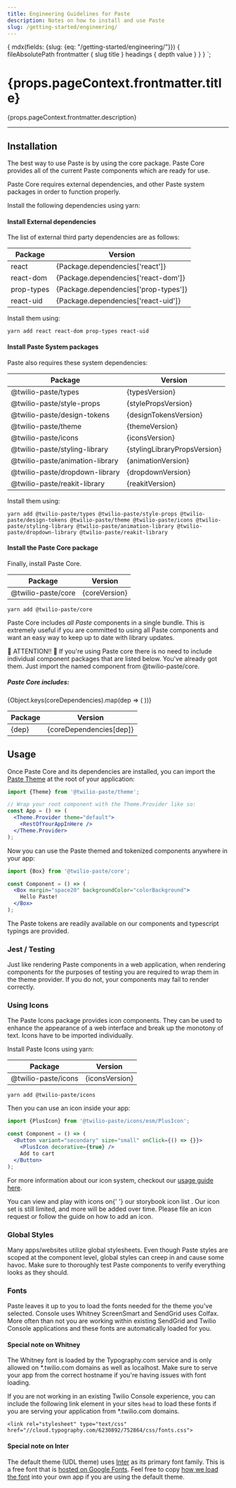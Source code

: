```yaml
---
title: Engineering Guidelines for Paste
description: Notes on how to install and use Paste
slug: /getting-started/engineering/
---
```



  {
    mdx(fields: {slug: {eq: "/getting-started/engineering/"}}) {
      fileAbsolutePath
      frontmatter {
        slug
        title
      }
      headings {
        depth
        value
      }
    }
  }
`;

<content>

<h1>{props.pageContext.frontmatter.title}</h1>

<Paragraph>{props.pageContext.frontmatter.description}</Paragraph>

</content>

---

<contentwrapper>

<PageAside data={props.data.mdx} />

<content>

## Installation

The best way to use Paste is by using the core package. Paste Core provides all of the current Paste components which are ready for use.

Paste Core requires external dependencies, and other Paste system packages in order to function properly.

Install the following dependencies using yarn:

#### Install External dependencies

The list of external third party dependencies are as follows:

<Box marginBottom="space60">
  <Table variant="fixed">
    <THead>
      <Tr>
        <Th>Package</Th>
        <Th>Version</Th>
      </Tr>
    </THead>
    <TBody>
      <Tr>
        <Td>react</Td>
        <Td>{Package.dependencies['react']}</Td>
      </Tr>
      <Tr>
        <Td>react-dom</Td>
        <Td>{Package.dependencies['react-dom']}</Td>
      </Tr>
      <Tr>
        <Td>prop-types</Td>
        <Td>{Package.dependencies['prop-types']}</Td>
      </Tr>
      <Tr>
        <Td>react-uid</Td>
        <Td>{Package.dependencies['react-uid']}</Td>
      </Tr>
    </TBody>
  </Table>
</Box>

Install them using:

```shell
yarn add react react-dom prop-types react-uid
```

#### Install Paste System packages

Paste also requires these system dependencies:

<Box marginBottom="space60">
  <Table variant="fixed">
    <THead>
      <Tr>
        <Th>Package</Th>
        <Th>Version</Th>
      </Tr>
    </THead>
    <TBody>
      <Tr>
        <Td>@twilio-paste/types</Td>
        <Td>{typesVersion}</Td>
      </Tr>
      <Tr>
        <Td>@twilio-paste/style-props</Td>
        <Td>{stylePropsVersion}</Td>
      </Tr>
      <Tr>
        <Td>@twilio-paste/design-tokens</Td>
        <Td>{designTokensVersion}</Td>
      </Tr>
      <Tr>
        <Td>@twilio-paste/theme</Td>
        <Td>{themeVersion}</Td>
      </Tr>
      <Tr>
        <Td>@twilio-paste/icons</Td>
        <Td>{iconsVersion}</Td>
      </Tr>
      <Tr>
        <Td>@twilio-paste/styling-library</Td>
        <Td>{stylingLibraryPropsVersion}</Td>
      </Tr>
      <Tr>
        <Td>@twilio-paste/animation-library</Td>
        <Td>{animationVersion}</Td>
      </Tr>
      <Tr>
        <Td>@twilio-paste/dropdown-library</Td>
        <Td>{dropdownVersion}</Td>
      </Tr>
      <Tr>
        <Td>@twilio-paste/reakit-library</Td>
        <Td>{reakitVersion}</Td>
      </Tr>
    </TBody>
  </Table>
</Box>

Install them using:

```shell
yarn add @twilio-paste/types @twilio-paste/style-props @twilio-paste/design-tokens @twilio-paste/theme @twilio-paste/icons @twilio-paste/styling-library @twilio-paste/animation-library @twilio-paste/dropdown-library @twilio-paste/reakit-library
```

#### Install the Paste Core package

Finally, install Paste Core.

<Box marginBottom="space60">
  <Table variant="fixed">
    <THead>
      <Tr>
        <Th>Package</Th>
        <Th>Version</Th>
      </Tr>
    </THead>
    <TBody>
      <Tr>
        <Td>@twilio-paste/core</Td>
        <Td>{coreVersion}</Td>
      </Tr>
    </TBody>
  </Table>
</Box>

```shell
yarn add @twilio-paste/core
```

Paste Core includes _all Paste_ components in a single bundle. This is extremely useful if you are committed to using all Paste components and want an easy way to keep up to date with library updates.

<Callout variant="warning">
  <CalloutTitle>🚨 ATTENTION!! 🚨</CalloutTitle>
  <CalloutText>
    If you're using Paste core there is no need to include individual component packages that are listed below. You've
    already got them. Just import the named component from <InlineCode>@twilio-paste/core</InlineCode>.
  </CalloutText>
</Callout>

##### Paste Core includes:

<Box marginBottom="space60">
  <Table variant="fixed">
    <THead>
      <Tr>
        <Th>Package</Th>
        <Th>Version</Th>
      </Tr>
    </THead>
    <TBody>
      {Object.keys(coreDependencies).map(dep => (
        <Tr>
          <Td>{dep}</Td>
          <Td>{coreDependencies[dep]}</Td>
        </Tr>
      ))}
    </TBody>
  </Table>
</Box>

## Usage

Once Paste Core and its dependencies are installed, you can import the [Paste Theme](/tokens/theme-package/) at the root of your application:

```jsx
import {Theme} from '@twilio-paste/theme';

// Wrap your root component with the Theme.Provider like so:
const App = () => (
  <Theme.Provider theme="default">
    <RestOfYourAppInHere />
  </Theme.Provider>
);
```

Now you can use the Paste themed and tokenized components anywhere in your app:

```jsx
import {Box} from '@twilio-paste/core';

const Component = () => (
  <Box margin="space20" backgroundColor="colorBackground">
    Hello Paste!
  </Box>
);
```

<Callout>
  <CalloutText>
    The Paste tokens are readily available on our components and typescript typings are provided.
  </CalloutText>
</Callout>

### Jest / Testing

Just like rendering Paste components in a web application, when rendering components for the purposes of testing you
are required to wrap them in the theme provider. If you do not, your components may fail to render correctly.

### Using Icons

The Paste Icons package provides icon components. They can be used to enhance the appearance of a web interface and break
up the monotony of text. Icons have to be imported individually.

Install Paste Icons using yarn:

<Box marginBottom="space60">
  <Table variant="fixed">
    <THead>
      <Tr>
        <Th>Package</Th>
        <Th>Version</Th>
      </Tr>
    </THead>
    <TBody>
      <Tr>
        <Td>@twilio-paste/icons</Td>
        <Td>{iconsVersion}</Td>
      </Tr>
    </TBody>
  </Table>
</Box>

```shell
yarn add @twilio-paste/icons
```

Then you can use an icon inside your app:

```jsx
import {PlusIcon} from '@twilio-paste/icons/esm/PlusIcon';

const Component = () => (
  <Button variant="secondary" size="small" onClick={() => {}}>
    <PlusIcon decorative={true} />
    Add to cart
  </Button>
);
```

For more information about our icon system, checkout our [usage guide here](/icon-system/).

<Callout>
  <CalloutText>
    You can view and play with icons on{' '}
    <Anchor href="https://twilio-labs.github.io/paste/?path=/story/overview-icons--list">
      our storybook icon list
    </Anchor>
    . Our icon set is still limited, and more will be added over time. Please <Anchor href="https://github.com/twilio-labs/paste/issues">
      file an icon request
    </Anchor> or follow the guide on <Anchor href="/icon-system/how-to-add-an-icon">how to add an icon</Anchor>.
  </CalloutText>
</Callout>

### Global Styles

Many apps/websites utilize global stylesheets. Even though Paste styles are scoped at the component level, global styles can creep
in and cause some havoc. Make sure to thoroughly test Paste components to verify everything looks as they should.

### Fonts

Paste leaves it up to you to load the fonts needed for the theme you've selected. Console uses Whitney ScreenSmart
and SendGrid uses Colfax. More often than not you are working within existing SendGrid and Twilio Console applications
and these fonts are automatically loaded for you.

#### Special note on Whitney

The Whitney font is loaded by the Typography.com service and is only allowed on \*.twilio.com domains as well as localhost.
Make sure to serve your app from the correct hostname if you're having issues with font loading.

If you are not working in an existing Twilio Console experience, you can include the following link element in your sites `head`
to load these fonts if you are serving your application from \*.twilio.com domains.

```
<link rel="stylesheet" type="text/css" href="//cloud.typography.com/6230892/752864/css/fonts.css">
```

#### Special note on Inter

The default theme (UDL theme) uses [Inter](https://rsms.me/inter/) as its primary font family.
This is a free font that is [hosted on Google Fonts](https://fonts.google.com/specimen/Inter). Feel free to copy
[how we load the font](https://github.com/twilio-labs/paste/blob/main/packages/paste-website/src/assets/css/fonts.css#L105)
into your own app if you are using the default theme.

</content>

</contentwrapper>

